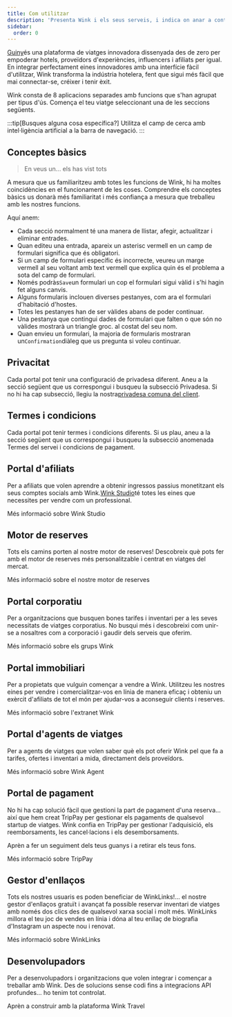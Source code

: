 ```yaml
---
title: Com utilitzar
description: 'Presenta Wink i els seus serveis, i indica on anar a continuació.'
sidebar:
  order: 0
---
```


[Guiny](https://wink.travel)és una plataforma de viatges innovadora dissenyada des de zero per empoderar hotels, proveïdors d'experiències, influencers i afiliats per igual. En integrar perfectament eines innovadores amb una interfície fàcil d'utilitzar, Wink transforma la indústria hotelera, fent que sigui més fàcil que mai connectar-se, créixer i tenir èxit.

Wink consta de 8 aplicacions separades amb funcions que s'han agrupat per tipus d'ús.
Comença el teu viatge seleccionant una de les seccions següents.

:::tip\[Busques alguna cosa específica?]
Utilitza el camp de cerca amb intel·ligència artificial a la barra de navegació.
:::

## Conceptes bàsics

> En veus un... els has vist tots

A mesura que us familiaritzeu amb totes les funcions de Wink, hi ha moltes coincidències en el funcionament de les coses.
Comprendre els conceptes bàsics us donarà més familiaritat i més confiança a mesura que treballeu amb les nostres funcions.

Aquí anem:

* Cada secció normalment té una manera de llistar, afegir, actualitzar i eliminar entrades.
* Quan editeu una entrada, apareix un asterisc vermell<Badge text="*" variant="danger" size="large" />
  en un camp de formulari significa que és obligatori.
* Si un camp de formulari específic és incorrecte, veureu un marge vermell al seu voltant amb text vermell que explica quin és el problema a sota del camp de formulari.
* Només podràs`Save`un formulari un cop el formulari sigui vàlid i s'hi hagin fet alguns canvis.
* Alguns formularis inclouen diverses pestanyes, com ara el formulari d'habitació d'hostes.
* Totes les pestanyes han de ser vàlides abans de poder continuar.
* Una pestanya que contingui dades de formulari que falten o que són no vàlides mostrarà un triangle groc.<Badge text="⚠️" variant="caution" size="large" />
  al costat del seu nom.
* Quan envieu un formulari, la majoria de formularis mostraran un`Confirmation`diàleg que us pregunta si voleu continuar.

## Privacitat

Cada portal pot tenir una configuració de privadesa diferent. Aneu a la secció següent que us correspongui i busqueu la subsecció Privadesa. Si no hi ha cap subsecció, llegiu la nostra[privadesa comuna del client](/booking-engine/privacy).

## Termes i condicions

Cada portal pot tenir termes i condicions diferents. Si us plau, aneu a la secció següent que us correspongui i busqueu la subsecció anomenada Termes del servei i condicions de pagament.

## Portal d'afiliats

Per a afiliats que volen aprendre a obtenir ingressos passius monetitzant els seus comptes socials amb Wink.[Wink Studio](https://studio.wink.travel)té totes les eines que necessites per vendre com un professional.

<LinkButton href="/studio/what-is-studio">
  Més informació sobre Wink Studio
</LinkButton>


## Motor de reserves

Tots els camins porten al nostre motor de reserves! Descobreix què pots fer amb el motor de reserves més personalitzable i centrat en viatges del mercat.

<LinkButton href="/booking-engine/in-a-nutshell">
  Més informació sobre el nostre motor de reserves
</LinkButton>


## Portal corporatiu

Per a organitzacions que busquen bones tarifes i inventari per a les seves necessitats de viatges corporatius. No busqui més i descobreixi com unir-se a nosaltres com a corporació i gaudir dels serveis que oferim.

<LinkButton href="/corporate/what-is-group">
  Més informació sobre els grups Wink
</LinkButton>


## Portal immobiliari

Per a propietats que vulguin començar a vendre a Wink. Utilitzeu les nostres eines per vendre i comercialitzar-vos en línia de manera eficaç i obteniu un exèrcit d'afiliats de tot el món per ajudar-vos a aconseguir clients i reserves.

<LinkButton href="/extranet/what-is-extranet">
  Més informació sobre l'extranet Wink
</LinkButton>


## Portal d'agents de viatges

Per a agents de viatges que volen saber què els pot oferir Wink pel que fa a tarifes, ofertes i inventari a mida, directament dels proveïdors.

<LinkButton href="/travel-agent/what-is-agent">
  Més informació sobre Wink Agent
</LinkButton>


## Portal de pagament

No hi ha cap solució fàcil que gestioni la part de pagament d'una reserva... així que hem creat TripPay per gestionar els pagaments de qualsevol startup de viatges. Wink confia en TripPay per gestionar l'adquisició, els reemborsaments, les cancel·lacions i els desemborsaments.

Aprèn a fer un seguiment dels teus guanys i a retirar els teus fons.

<LinkButton href="/payment/what-is-trip-pay">
  Més informació sobre TripPay
</LinkButton>


## Gestor d'enllaços

Tots els nostres usuaris es poden beneficiar de WinkLinks!... el nostre gestor d'enllaços gratuït i avançat fa possible reservar inventari de viatges amb només dos clics des de qualsevol xarxa social i molt més.
WinkLinks millora el teu joc de vendes en línia i dóna al teu enllaç de biografia d'Instagram un aspecte nou i renovat.

<LinkButton href="/link-manager/wink-links">
  Més informació sobre WinkLinks
</LinkButton>


## Desenvolupadors

Per a desenvolupadors i organitzacions que volen integrar i començar a treballar amb Wink. Des de solucions sense codi fins a integracions API profundes... ho tenim tot controlat.

<LinkButton href="/developers/build-on-wink">
  Aprèn a construir amb la plataforma Wink Travel
</LinkButton>

